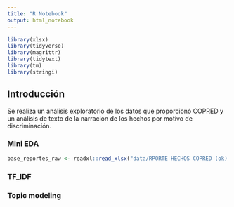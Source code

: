 ```yaml
---
title: "R Notebook"
output: html_notebook
---
```


```r
library(xlsx)
library(tidyverse)
library(magrittr)
library(tidytext)
library(tm)
library(stringi)
```

## Introducción {.tabset .tabset-fade .tabset-pills}

Se realiza un análisis exploratorio de los datos que proporcionó COPRED y un análisis de texto de la narración de los hechos por motivo de discriminación.

### Mini EDA 

```r
base_reportes_raw <- readxl::read_xlsx("data/RPORTE HECHOS COPRED (ok).xlsx", sheet = 1)
```

### TF_IDF

### Topic modeling


